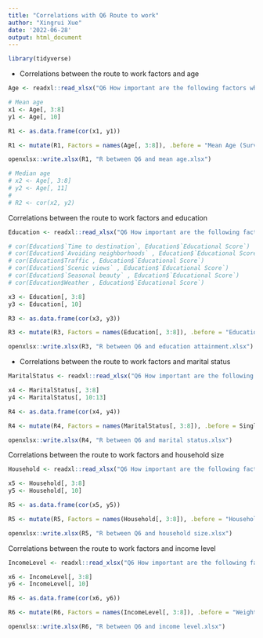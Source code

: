 ```yaml
---
title: "Correlations with Q6 Route to work"
author: "Xingrui Xue"
date: '2022-06-28'
output: html_document
---
```


```r
library(tidyverse)
```

* Correlations between the route to work factors and age
```r
Age <- readxl::read_xlsx("Q6 How important are the following factors when choosing your route(s) to work.xlsx", sheet = "Age")

# Mean age
x1 <- Age[, 3:8]
y1 <- Age[, 10]

R1 <- as.data.frame(cor(x1, y1))

R1 <- mutate(R1, Factors = names(Age[, 3:8]), .before = "Mean Age (Survey)")

openxlsx::write.xlsx(R1, "R between Q6 and mean age.xlsx")

# Median age
# x2 <- Age[, 3:8]
# y2 <- Age[, 11]
# 
# R2 <- cor(x2, y2)
```

Correlations between the route to work factors and education
```r
Education <- readxl::read_xlsx("Q6 How important are the following factors when choosing your route(s) to work.xlsx", sheet = "Education")

# cor(Education$`Time to destination`, Education$`Educational Score`)
# cor(Education$`Avoiding neighborhoods` , Education$`Educational Score`)
# cor(Education$Traffic , Education$`Educational Score`)
# cor(Education$`Scenic views` , Education$`Educational Score`)
# cor(Education$`Seasonal beauty` , Education$`Educational Score`)
# cor(Education$Weather , Education$`Educational Score`)

x3 <- Education[, 3:8]
y3 <- Education[, 10]

R3 <- as.data.frame(cor(x3, y3))

R3 <- mutate(R3, Factors = names(Education[, 3:8]), .before = "Educational Score")

openxlsx::write.xlsx(R3, "R between Q6 and education attainment.xlsx")
```

* Correlations between the route to work factors and marital status
```r
MaritalStatus <- readxl::read_xlsx("Q6 How important are the following factors when choosing your route(s) to work.xlsx", sheet = "Marital Status")

x4 <- MaritalStatus[, 3:8]
y4 <- MaritalStatus[, 10:13]

R4 <- as.data.frame(cor(x4, y4))

R4 <- mutate(R4, Factors = names(MaritalStatus[, 3:8]), .before = Single)

openxlsx::write.xlsx(R4, "R between Q6 and marital status.xlsx")
```

Correlations between the route to work factors and household size
```r
Household <- readxl::read_xlsx("Q6 How important are the following factors when choosing your route(s) to work.xlsx", sheet = "Household")

x5 <- Household[, 3:8]
y5 <- Household[, 10]

R5 <- as.data.frame(cor(x5, y5))

R5 <- mutate(R5, Factors = names(Household[, 3:8]), .before = "Household Size")

openxlsx::write.xlsx(R5, "R between Q6 and household size.xlsx")
```

Correlations between the route to work factors and income level
```r
IncomeLevel <- readxl::read_xlsx("Q6 How important are the following factors when choosing your route(s) to work.xlsx", sheet = "Income Level")

x6 <- IncomeLevel[, 3:8]
y6 <- IncomeLevel[, 10]

R6 <- as.data.frame(cor(x6, y6))

R6 <- mutate(R6, Factors = names(IncomeLevel[, 3:8]), .before = "Weighted Income")

openxlsx::write.xlsx(R6, "R between Q6 and income level.xlsx")
```